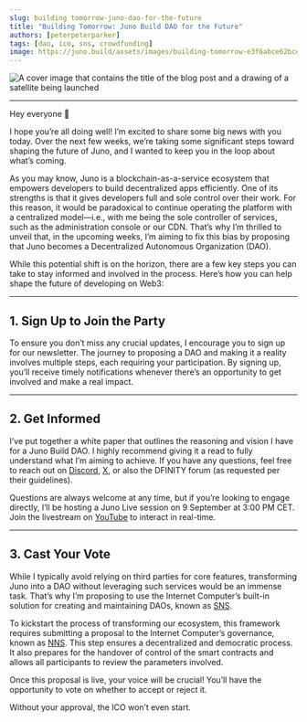 ```yaml
---
slug: building tomorrow-juno-dao-for-the-future
title: "Building Tomorrow: Juno Build DAO for the Future"
authors: [peterpeterparker]
tags: [dao, ico, sns, crowdfunding]
image: https://juno.build/assets/images/building-tomorrow-e3f6abce62bcecc303743b777a93d140.png
---
```


![A cover image that contains the title of the blog post and a drawing of a satellite being launched](./building-tomorrow.png)

---

Hey everyone 👋

I hope you’re all doing well! I’m excited to share some big news with you today. Over the next few weeks, we’re taking some significant steps toward shaping the future of Juno, and I wanted to keep you in the loop about what’s coming.

As you may know, Juno is a blockchain-as-a-service ecosystem that empowers developers to build decentralized apps efficiently. One of its strengths is that it gives developers full and sole control over their work. For this reason, it would be paradoxical to continue operating the platform with a centralized model—i.e., with me being the sole controller of services, such as the administration console or our CDN. That’s why I’m thrilled to unveil that, in the upcoming weeks, I’m aiming to fix this bias by proposing that Juno becomes a Decentralized Autonomous Organization (DAO).

While this potential shift is on the horizon, there are a few key steps you can take to stay informed and involved in the process. Here’s how you can help shape the future of developing on Web3:

---

## 1. Sign Up to Join the Party

To ensure you don’t miss any crucial updates, I encourage you to sign up for our newsletter. The journey to proposing a DAO and making it a reality involves multiple steps, each requiring your participation. By signing up, you’ll receive timely notifications whenever there’s an opportunity to get involved and make a real impact.


<NewsletterForm />

---

## 2. Get Informed

I’ve put together a white paper that outlines the reasoning and vision I have for a Juno Build DAO. I highly recommend giving it a read to fully understand what I’m aiming to achieve. If you have any questions, feel free to reach out on [Discord](https://discord.gg/wHZ57Z2RAG), [X](https://x.com/junobuild), or also the DFINITY forum (as requested per their guidelines).

Questions are always welcome at any time, but if you’re looking to engage directly, I’ll be hosting a Juno Live session on 9 September at 3:00 PM CET. Join the livestream on [YouTube](https://youtube.com/live/jDmj8ypjoyM) to interact in real-time.

---

## 3. Cast Your Vote

While I typically avoid relying on third parties for core features, transforming Juno into a DAO without leveraging such services would be an immense task. That’s why I’m proposing to use the Internet Computer’s built-in solution for creating and maintaining DAOs, known as [SNS](https://internetcomputer.org/how-it-works/sns/).

To kickstart the process of transforming our ecosystem, this framework requires submitting a proposal to the Internet Computer’s governance, known as [NNS](https://internetcomputer.org/how-it-works/network-nervous-system-nns/). This step ensures a decentralized and democratic process. It also prepares for the handover of control of the smart contracts and allows all participants to review the parameters involved.

Once this proposal is live, your voice will be crucial! You’ll have the opportunity to vote on whether to accept or reject it.

Without your approval, the ICO won’t even start.